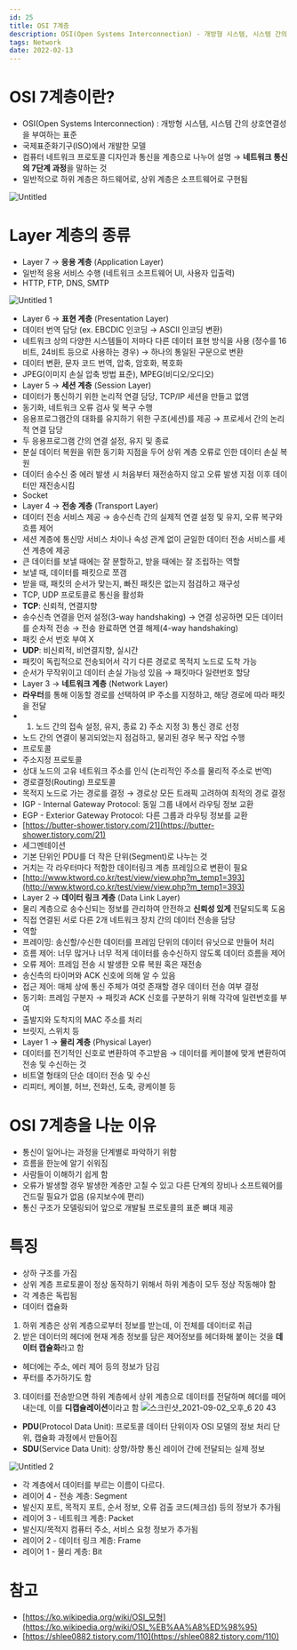 ```yaml
---
id: 25
title: OSI 7계층
description: OSI(Open Systems Interconnection) - 개방형 시스템, 시스템 간의 상호연결성을 부여하는 표준국제표준화기구(ISO)에서 개발한 모델
tags: Network
date: 2022-02-13
---
```



# OSI 7계층이란?

- OSI(Open Systems Interconnection) : 개방형 시스템, 시스템 간의 상호연결성을 부여하는 표준
- 국제표준화기구(ISO)에서 개발한 모델
- 컴퓨터 네트워크 프로토콜 디자인과 통신을 계층으로 나누어 설명 → **네트워크 통신의 7단계 과정**을 말하는 것
- 일반적으로 하위 계층은 하드웨어로, 상위 계층은 소프트웨어로 구현됨

![Untitled](https://user-images.githubusercontent.com/40057032/133558021-987480f2-240f-4c5f-8483-9ddc03dc4d70.png)


# Layer 계층의 종류

- Layer 7 → **응용 계층** (Application Layer)
- 일반적 응용 서비스 수행 (네트워크 소프트웨어 UI, 사용자 입출력)
- HTTP, FTP, DNS, SMTP

![Untitled 1](https://user-images.githubusercontent.com/40057032/133558113-610f3c22-44e7-4ec1-9ffe-577af6b19ad0.png)


- Layer 6 → **표현 계층** (Presentation Layer)
- 데이터 번역 담당 (ex. EBCDIC 인코딩 → ASCII 인코딩 변환)
- 네트워크 상의 다양한 시스템들이 저마다 다른 데이터 표현 방식을 사용 (정수를 16비트, 24비트 등으로 사용하는 경우) → 하나의 통일된 구문으로 변환
- 데이터 변환, 문자 코드 번역, 압축, 암호화, 복호화
- JPEG(이미지 손실 압축 방법 표준), MPEG(비디오/오디오)
- Layer 5 → **세션 계층** (Session Layer)
- 데이터가 통신하기 위한 논리적 연결 담당, TCP/IP 세션을 만들고 없앰
- 동기화, 네트워크 오류 검사 및 복구 수행
- 응용프로그램간의 대화를 유지하기 위한 구조(세션)를 제공 → 프로세서 간의 논리적 연결 담당
- 두 응용프로그램 간의 연결 설정, 유지 및 종료
- 분실 데이터 복원을 위한 동기화 지점을 두어 상위 계층 오류로 인한 데이터 손실 복원
- 데이터 송수신 중 에러 발생 시 처음부터 재전송하지 않고 오류 발생 지점 이후 데이터만 재전송시킴
- Socket
- Layer 4 → **전송 계층** (Transport Layer)
- 데이터 전송 서비스 제공 → 송수신측 간의 실제적 연결 설정 및 유지, 오류 복구와 흐름 제어
- 세션 계층에 통신망 서비스 차이나 속성 관계 없이 균일한 데이터 전송 서비스를 세션 계층에 제공
- 큰 데이터를 보낼 때에는 잘 분할하고, 받을 때에는 잘 조립하는 역할
- 보낼 때, 데이터를 패킷으로 쪼갬
- 받을 때, 패킷의 순서가 맞는지, 빠진 패킷은 없는지 점검하고 재구성
- TCP, UDP 프로토콜로 통신을 활성화
- **TCP**: 신뢰적, 연결지향
- 송수신측 연결을 먼저 설정(3-way handshaking) → 연결 성공하면 모든 데이터를 순차적 전송 → 전송 완료하면 연결 해제(4-way handshaking)
- 패킷 순서 번호 부여 X
- **UDP**: 비신뢰적, 비연결지향, 실시간
- 패킷이 독립적으로 전송되어서 각기 다른 경로로 목적지 노드로 도착 가능
- 순서가 무작위이고 데이터 손실 가능성 있음 → 패킷마다 일련번호 할당
- Layer 3 → **네트워크 계층** (Network Layer)
- **라우터**를 통해 이동할 경로를 선택하여 IP 주소를 지정하고, 해당 경로에 따라 패킷을 전달
- 1) 노드 간의 접속 설정, 유지, 종료 2) 주소 지정 3) 통신 경로 선정
- 노드 간의 연결이 붕괴되었는지 점검하고, 붕괴된 경우 복구 작업 수행
- 프로토콜
- 주소지정 프로토콜
- 상대 노드의 고유 네트워크 주소를 인식 (논리적인 주소를 물리적 주소로 번역)
- 경로결정(Routing) 프로토콜
- 목적지 노드로 가는 경로를 결정 → 경로상 모든 트래픽 고려하여 최적의 경로 결정
- IGP -  Internal Gateway Protocol: 동일 그룹 내에서 라우팅 정보 교환
- EGP - Exterior Gateway Protocol: 다른 그룹과 라우팅 정보를 교환
- [https://butter-shower.tistory.com/21](https://butter-shower.tistory.com/21)
- 세그멘테이션
- 기본 단위인 PDU를 더 작은 단위(Segment)로 나누는 것
- 거치는 각 라우터마다 적함한 데이터링크 계층 프레임으로 변환이 필요
- [http://www.ktword.co.kr/test/view/view.php?m_temp1=393](http://www.ktword.co.kr/test/view/view.php?m_temp1=393)
- Layer 2 → **데이터 링크 계층** (Data Link Layer)
- 물리 계층으로 송수신되는 정보를 관리하여 안전하고 **신뢰성 있게** 전달되도록 도움
- 직접 연결된 서로 다른 2개 네트워크 장치 간의 데이터 전송을 담당
- 역할
- 프레이밍: 송신할/수신한 데이터를 프레임 단위의 데이터 유닛으로 만들어 처리
- 흐름 제어: 너무 많거나 너무 적게 데이터를 송수신하지 않도록 데이터 흐름을 제어
- 오류 제어: 프레임 전송 시 발생한 오류 복원 혹은 재전송
- 송신측의 타이머와 ACK 신호에 의해 알 수 있음
- 접근 제어: 매체 상에 통신 주체가 여럿 존재할 경우 데이터 전송 여부 결정
- 동기화: 프레임 구분자 → 패킷과 ACK 신호를 구분하기 위해 각각에 일련번호를 부여
- 출발지와 도착지의 MAC 주소를 처리
- 브릿지, 스위치 등
- Layer 1 → **물리 계층** (Physical Layer)
- 데이터를 전기적인 신호로 변환하여 주고받음 → 데이터를 케이블에 맞게 변환하여 전송 및 수신하는 것
- 비트열 형태의 단순 데이터 전송 및 수신
- 리피터, 케이블, 허브, 전화선, 도축, 광케이블 등

# OSI 7계층을 나눈 이유

- 통신이 일어나는 과정을 단계별로 파악하기 위함
- 흐름을 한눈에 알기 쉬워짐
- 사람들이 이해하기 쉽게 함
- 오류가 발생할 경우 발생한 계층만 고칠 수 있고 다른 단계의 장비나 소프트웨어를 건드릴 필요가 없음 (유지보수에 편리)
- 통신 구조가 모델링되어 앞으로 개발될 프로토콜의 표준 뼈대 제공

# 특징

- 상하 구조를 가짐
- 상위 계층 프로토콜이 정상 동작하기 위해서 하위 계층이 모두 정상 작동해야 함
- 각 계층은 독립됨
- 데이터 캡슐화
1. 하위 계층은 상위 계층으로부터 정보를 받는데, 이 전체를 데이터로 취급
2. 받은 데이터의 헤더에 현재 계층 정보를 담은 제어정보를 헤더화해 붙이는 것을 **데이터 캡슐화**라고 함
- 헤더에는 주소, 에러 제어 등의 정보가 담김
- 푸터를 추가하기도 함
3. 데이터를 전송받으면 하위 계층에서 상위 계층으로 데이터를 전달하며 헤더를 떼어내는데, 이를 **디캡슐레이션**이라고 함
![스크린샷_2021-09-02_오후_6 20 43](https://user-images.githubusercontent.com/40057032/133558141-ddf0d9ad-d7dc-4c47-b55f-54c9e932cf31.png)
- **PDU**(Protocol Data Unit): 프로토콜 데이터 단위이자 OSI 모델의 정보 처리 단위, 캡슐화 과정에서 만들어짐
- **SDU**(Service Data Unit): 상향/하향 통신 레이어 간에 전달되는 실제 정보

![Untitled 2](https://user-images.githubusercontent.com/40057032/133558155-f79509ea-0751-4134-8618-e1b2e33798ff.png)


- 각 계층에서 데이터를 부르는 이름이 다르다.
- 레이어 4 - 전송 계층: Segment
- 발신지 포트, 목적지 포트, 순서 정보, 오류 검출 코드(체크섬) 등의 정보가 추가됨
- 레이어 3 - 네트워크 계층: Packet
- 발신지/목적지 컴퓨터 주소, 서비스 요청 정보가 추가됨
- 레이어 2 - 데이터 링크 계층: Frame
- 레이어 1 - 물리 계층: Bit

# 참고

- [https://ko.wikipedia.org/wiki/OSI_모형](https://ko.wikipedia.org/wiki/OSI_%EB%AA%A8%ED%98%95)
- [https://shlee0882.tistory.com/110](https://shlee0882.tistory.com/110)



